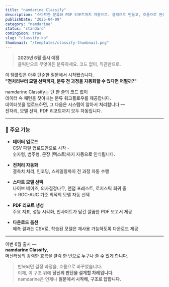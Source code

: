 ```yaml
---
title: "namdarine Classify"
description: "스마트한 분류와 PDF 리포트까지 자동으로. 클릭으로 만들고, 흐름으로 완성하세요."
publishDate: "2025-04-09"
category: "namdarine"
status: "standard"
comingSoon: true
slug: "classify-ko"
thumbnail: "/templates/classify-thumbnail.png"
---
```


> **2025년 6월 출시 예정**  
> 클릭만으로 무엇이든 분류하세요. 코드 없이, 직관만으로.

이 템플릿은 아주 단순한 질문에서 시작됐습니다.  
**"전처리부터 모델 선택까지, 분류 전 과정을 자동화할 수 있다면 어떨까?"**  

namdarine Classify는 단 한 줄의 코드 없이  
데이터 속 패턴을 찾아내는 분류 워크플로우를 제공합니다.  
데이터셋을 업로드하면, 그 다음은 시스템이 알아서 처리합니다 —  
전처리, 모델 선택, PDF 리포트까지 모두 자동입니다.  

---

### 🔧 주요 기능

- **데이터 업로드**  
  CSV 파일 업로드만으로 시작 -  
  숫자형, 범주형, 문장 (텍스트)까지 자동으로 인식됩니다.  

- **전처리 자동화**  
  결측치 처리, 인코딩, 스케일링까지 전 과정 자동 수행  

- **스마트 모델 선택**  
  나이브 베이즈, 의사결정나무, 랜덤 포레스트, 로지스틱 회귀 중  
  → ROC-AUC 기준 최적의 모델 자동 선택  

- **PDF 리포트 생성**  
  주요 지표, 성능 시각화, 인사이트가 담긴 깔끔한 PDF 보고서 제공  

- **다운로드 옵션**  
  예측 결과는 CSV로, 학습된 모델은 재사용 가능하도록 다운로드 제공    

---

이번 6월 출시 —  
**namdarine Classify**,  
머신러닝의 강력한 흐름을 클릭 한 번으로 누구나 쓸 수 있게 합니다.  

> 반복되던 결정 과정을, 흐름으로 바꾸었습니다.  
> 이제, 이 구조 위에 **당신의 판단을 설계할 차례입니다.**  
> namdarine은 언제나 **질문에서 시작해, 구조로 답합니다.**